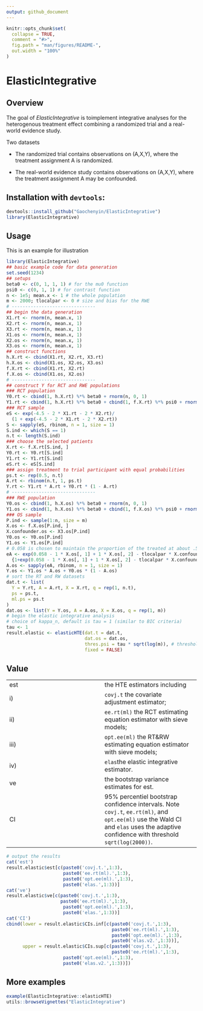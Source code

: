 ```yaml
---
output: github_document
---
```


<!-- README.md is generated from README.Rmd. Please edit that file -->

```r
knitr::opts_chunk$set(
  collapse = TRUE,
  comment = "#>",
  fig.path = "man/figures/README-",
  out.width = "100%"
)
```
# ElasticIntegrative

<!-- badges: start -->
<!-- badges: end -->


## Overview

The goal of *ElasticIntegrative* is toimplement integrative analyses for the heterogenous treatment effect combining a randomized trial and a real-world evidence study.

Two datasets

* The randomized trial contains observations on (A,X,Y), where the treatment assignment A is randomized. 

* The real-world evidence study contains observations on (A,X,Y), where the treatment assignment A may be confounded.


## Installation with `devtools`:

```r
devtools::install_github("Gaochenyin/ElasticIntegrative")
library(ElasticIntegrative)
```

## Usage

This is an example for illustration
```r
library(ElasticIntegrative)
## basic example code for data generation
set.seed(1234)
## setups
beta0 <- c(0, 1, 1, 1) # for the mu0 function
psi0 <- c(0, 1, 1) # for contrast function
n <- 1e5; mean.x <- 1 # the whole population
m <- 2000; tlocalpar <- 0 # size and bias for the RWE
# -------------------------------
## begin the data generation
X1.rt <- rnorm(n, mean.x, 1)
X2.rt <- rnorm(n, mean.x, 1)
X3.rt <- rnorm(n, mean.x, 1) 
X1.os <- rnorm(n, mean.x, 1)
X2.os <- rnorm(n, mean.x, 1)
X3.os <- rnorm(n, mean.x, 1) 
## construct functions
h.X.rt <- cbind(X1.rt, X2.rt, X3.rt)
h.X.os <- cbind(X1.os, X2.os, X3.os)
f.X.rt <- cbind(X1.rt, X2.rt)
f.X.os <- cbind(X1.os, X2.os)
# -------------------------------
## construct Y for RCT and RWE populations
### RCT population
Y0.rt <- cbind(1, h.X.rt) %*% beta0 + rnorm(n, 0, 1)
Y1.rt <- cbind(1, h.X.rt) %*% beta0 + cbind(1, f.X.rt) %*% psi0 + rnorm(n, 0, 1)
### RCT sample
eS <- exp(-4.5 - 2 * X1.rt - 2 * X2.rt)/
  (1 + exp(-4.5 - 2 * X1.rt - 2 * X2.rt))
S <- sapply(eS, rbinom, n = 1, size = 1)
S.ind <- which(S == 1)
n.t <- length(S.ind)
### choose the selected patients
X.rt <- f.X.rt[S.ind, ]
Y0.rt <- Y0.rt[S.ind]
Y1.rt <- Y1.rt[S.ind]
eS.rt <- eS[S.ind]
### assign treatment to trial participant with equal probabilities
ps.t <- rep(0.5, n.t)
A.rt <- rbinom(n.t, 1, ps.t)
Y.rt <- Y1.rt * A.rt + Y0.rt * (1 - A.rt)
# -------------------------------
### RWE population
Y0.os <- cbind(1, h.X.os) %*% beta0 + rnorm(n, 0, 1)
Y1.os <- cbind(1, h.X.os) %*% beta0 + cbind(1, f.X.os) %*% psi0 + rnorm(n, 0, 1)
### OS sample
P.ind <- sample(1:n, size = m)
X.os <- f.X.os[P.ind, ]
X.confounder.os <- X3.os[P.ind]
Y0.os <- Y0.os[P.ind]
Y1.os <- Y1.os[P.ind]
# 0.058 is chosen to maintain the proportion of the treated at about .5
eA <- exp(0.058 - 1 * X.os[, 1] + 1 * X.os[, 2] - tlocalpar * X.confounder.os)/
  {1+exp(0.058 - 1 * X.os[, 1] + 1 * X.os[, 2] - tlocalpar * X.confounder.os)}
A.os <- sapply(eA, rbinom, n = 1, size = 1)
Y.os <- Y1.os * A.os + Y0.os * (1 - A.os)
# sort the RT and RW datasets
dat.t <- list(
  Y = Y.rt, A = A.rt, X = X.rt, q = rep(1, n.t),
  ps = ps.t,
  ml.ps = ps.t
)
dat.os <- list(Y = Y.os, A = A.os, X = X.os, q = rep(1, m))
# begin the elastic integrative analysis
# choice of kappa_n, default is tau = 1 (similar to BIC criteria)
tau <- 1
result.elastic <- elasticHTE(dat.t = dat.t,
                             dat.os = dat.os,
                             thres.psi = tau * sqrt(log(m)), # threshold for ACI psi
                             fixed = FALSE)
```

## Value

 |
 ------------- | -------------
est | the HTE estimators including
i) | `covj.t` the covariate adjustment estimator;
ii) |   `ee.rt(ml)` the RCT estimating equation estimator with sieve models;
iii) | `opt.ee(ml)` the RT&RW estimating equation estimator with sieve models;
iv) |  `elas`the elastic integrative estimator.
ve|   the bootstrap variance estimates for est.
CI |  $95\%$ percentiel bootstrap confidence intervals. Note `covj.t`, `ee.rt(ml)`, and `opt.ee(ml)` use the Wald CI and `elas` uses the adaptive  confidence with threshold `sqrt(log(2000))`.

```r
# output the results
cat('est')
result.elastic$est[c(paste0('covj.t.',1:3),
                     paste0('ee.rt(ml).',1:3),
                     paste0('opt.ee(ml).',1:3),
                     paste0('elas.',1:3))]
cat('ve')
result.elastic$ve[c(paste0('covj.t.',1:3),
                    paste0('ee.rt(ml).',1:3),
                     paste0('opt.ee(ml).',1:3),
                     paste0('elas.',1:3))]
cat('CI')
cbind(lower = result.elastic$CIs.inf[c(paste0('covj.t.',1:3),
                                       paste0('ee.rt(ml).',1:3),
                                       paste0('opt.ee(ml).',1:3),
                                       paste0('elas.v2.',1:3))],
      upper = result.elastic$CIs.sup[c(paste0('covj.t.',1:3),
                                       paste0('ee.rt(ml).',1:3),
                     paste0('opt.ee(ml).',1:3),
                     paste0('elas.v2.',1:3))])


```

## More examples
```r
example(ElasticIntegrative::elasticHTE)
utils::browseVignettes("ElasticIntegrative")
```


